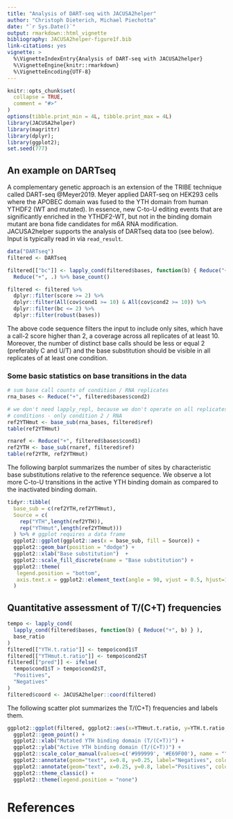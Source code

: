 ```yaml
---
title: "Analysis of DART-seq with JACUSA2helper"
author: "Christoph Dieterich, Michael Piechotta"
date: "`r Sys.Date()`"
output: rmarkdown::html_vignette
bibliography: JACUSA2helper-figure1f.bib
link-citations: yes
vignette: >
  %\VignetteIndexEntry{Analysis of DART-seq with JACUSA2helper}
  %\VignetteEngine{knitr::rmarkdown}
  %\VignetteEncoding{UTF-8}
---
```


```r
knitr::opts_chunk$set(
  collapse = TRUE,
  comment = "#>"
)
options(tibble.print_min = 4L, tibble.print_max = 4L)
library(JACUSA2helper)
library(magrittr)
library(dplyr);
library(ggplot2);
set.seed(777)
```

## An example on DARTseq

A complementary genetic approach is an extension of the TRIBE technique called DART-seq @Meyer2019.
Meyer applied DART-seq on HEK293 cells where the APOBEC domain was fused to the YTH domain from human YTHDF2 (WT and mutated).
In essence, new C-to-U editing events that are significantly enriched in the YTHDF2-WT, but not in the binding domain mutant are bona fide candidates for m6A RNA modification.
JACUSA2helper supports the analysis of DARTseq data too (see below). Input is typically read in via `read_result`.

```r
data("DARTseq")
filtered <- DARTseq

filtered[["bc"]] <- lapply_cond(filtered$bases, function(b) { Reduce("+", b) } ) %>% 
  Reduce("+", .) %>% base_count()

filtered <- filtered %>%
  dplyr::filter(score >= 2) %>%
  dplyr::filter(All(cov$cond1 >= 10) & All(cov$cond2 >= 10)) %>%
  dplyr::filter(bc <= 2) %>%
  dplyr::filter(robust(bases))
```
The above code sequence filters the input to include only sites, which have a call-2 score higher than 2, a coverage across all replicates of at least 10.
Moreover, the number of distinct base calls should be less or equal 2 (preferably C and U/T) and the base substitution should be visible in all replicates
of at least one condition.

### Some basic statistics on base transitions in the data

```r
# sum base call counts of condition / RNA replicates
rna_bases <- Reduce("+", filtered$bases$cond2)

# we don't need lapply_repl, because we don't operate on all replicates from all
# conditions - only condition 2 / RNA
ref2YTHmut <- base_sub(rna_bases, filtered$ref)
table(ref2YTHmut)
```

```r
rnaref <- Reduce("+", filtered$bases$cond1)
ref2YTH <- base_sub(rnaref, filtered$ref)
table(ref2YTH, ref2YTHmut)
```
The following barplot summarizes the number of sites by characteristic base substitutions relative to the reference sequence.
We observe a lot more C-to-U transitions in the active YTH binding domain as compared to the inactivated binding domain.

```r
tidyr::tibble(
  base_sub = c(ref2YTH,ref2YTHmut), 
  Source = c(
    rep("YTH",length(ref2YTH)),
    rep("YTHmut",length(ref2YTHmut)))
  ) %>% # ggplot requires a data frame
  ggplot2::ggplot(ggplot2::aes(x = base_sub, fill = Source)) +
  ggplot2::geom_bar(position = "dodge") + 
  ggplot2::xlab("Base substitution")  +
  ggplot2::scale_fill_discrete(name = "Base substitution") +
  ggplot2::theme(
   legend.position = "bottom", 
   axis.text.x = ggplot2::element_text(angle = 90, vjust = 0.5, hjust=1)
  )
```

## Quantitative assessment of T/(C+T) frequencies

```r
tempo <- lapply_cond(
  lapply_cond(filtered$bases, function(b) { Reduce("+", b) } ),
  base_ratio
)
filtered[["YTH.t.ratio"]] <- tempo$cond1$T
filtered[["YTHmut.t.ratio"]] <- tempo$cond2$T
filtered[["pred"]] <- ifelse(
  tempo$cond1$T > tempo$cond2$T, 
  "Positives", 
  "Negatives"
)
filtered$coord <- JACUSA2helper::coord(filtered)
```

The following scatter plot summarizes the T/(C+T) frequencies and labels them.

```r
ggplot2::ggplot(filtered, ggplot2::aes(x=YTHmut.t.ratio, y=YTH.t.ratio,color=pred)) + 
  ggplot2::geom_point() + 
  ggplot2::xlab("Mutated YTH binding domain (T/(C+T))") + 
  ggplot2::ylab("Active YTH binding domain (T/(C+T))") + 
  ggplot2::scale_color_manual(values=c('#999999', '#E69F00'), name = "") +
  ggplot2::annotate(geom="text", x=0.8, y=0.25, label="Negatives", color="#999999", size=6) + 
  ggplot2::annotate(geom="text", x=0.25, y=0.8, label="Positives", color="#E69F00", size=6) + 
  ggplot2::theme_classic() +
  ggplot2::theme(legend.position = "none")
```

# References

